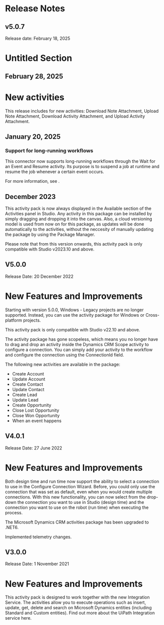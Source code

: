 ﻿# Release Notes


## v5.0.7

Release date: February 18, 2025

# Untitled Section


## February 28, 2025

# New activities

This release includes for new activities: Download Note Attachment, Upload
                    Note Attachment, Download Activity Attachment, and Upload Activity
                    Attachment.


## January 20, 2025




### Support for long-running workflows

This connector now supports long-running workflows through the Wait for an Event and
                Resume activity. Its purpose is to suspend a job at runtime and resume the job
            whenever a certain event occurs.

For more information, see .


## December 2023

This activity pack is now always displayed in the Available section of the
            Activities panel in Studio. Any activity in this package can be installed by simply
            dragging and dropping it into the canvas. Also, a cloud versioning model is used from
            now on for this package, as updates will be done automatically to the activities,
            without the neccesity of manually updating the package by using the Package
                Manager.

Please note that from this version onwards, this activity pack is only compatible with
                Studio v2023.10 and above.


## V5.0.0

Release Date: 20 December 2022

# New Features and Improvements

Starting with version 5.0.0, Windows - Legacy projects are no longer supported. Instead, you can use the activity package for Windows or Cross-platform projects.

This activity pack is only compatible with Studio v22.10 and above.

The activity package has gone scopeless, which means you no longer have to drag and drop an activity inside the Dynamics CRM Scope activity to configure a connection. You can simply add your activity to the workflow and configure the connection using the ConnectionId field.

The following new activities are available in the package:

* Create Account
* Update Account
* Create Contact
* Update Contact
* Create Lead
* Update Lead
* Create Opportunity
* Close Lost Opportunity
* Close Won Opportunity
* When an event happens


## V4.0.1

Release Date: 27 June 2022

# New Features and Improvements

Both design time and run time now support the ability to select a connection to use in the Configure Connection Wizard. Before, you could only use the connection that was set as default, even when you would create multiple connections. With this new functionality, you can now select from the drop-down the connection you want to use in Studio (design time) and the connection you want to use on the robot (run time) when executing the process.

The Microsoft Dynamics CRM activities package has been upgraded to .NET6.

Implemented telemetry changes.


## V3.0.0

Release Date: 1 November 2021

# New Features and Improvements

This activity pack is designed to work together with the new Integration Service. The activities allow you to execute operations such as insert, update, get, delete and search on Microsoft Dynamics entities (including Standard and Custom entities). Find out more about the UiPath Integration service here.

